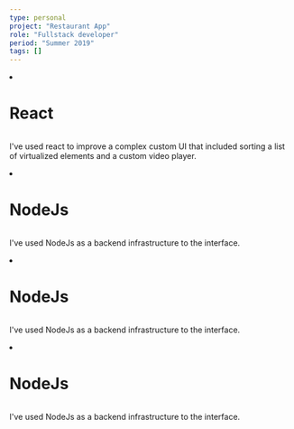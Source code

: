 ```yaml
---
type: personal
project: "Restaurant App"
role: "Fullstack developer"
period: "Summer 2019"
tags: []
---
```


<li>

  <h1>React</h1>


  <img icon="graphql" isLarge />

  <p>
    I've used react to improve a complex custom UI that included sorting a list of
    virtualized elements and a custom video player.
  </p>

</li>
<li>

  <h1>NodeJs</h1>

  <img icon="react" isMedium />

  <p>
    I've used NodeJs as a backend infrastructure to the interface.  
  </p>

</li>

<li>

  <h1>NodeJs</h1>

  <img icon="react" issmall />

  <p>
    I've used NodeJs as a backend infrastructure to the interface.  
  </p>

</li>
<li>

  <h1>NodeJs</h1>

  <img icon="react" isverysmall />

  <p>
    I've used NodeJs as a backend infrastructure to the interface.  
  </p>

</li>
